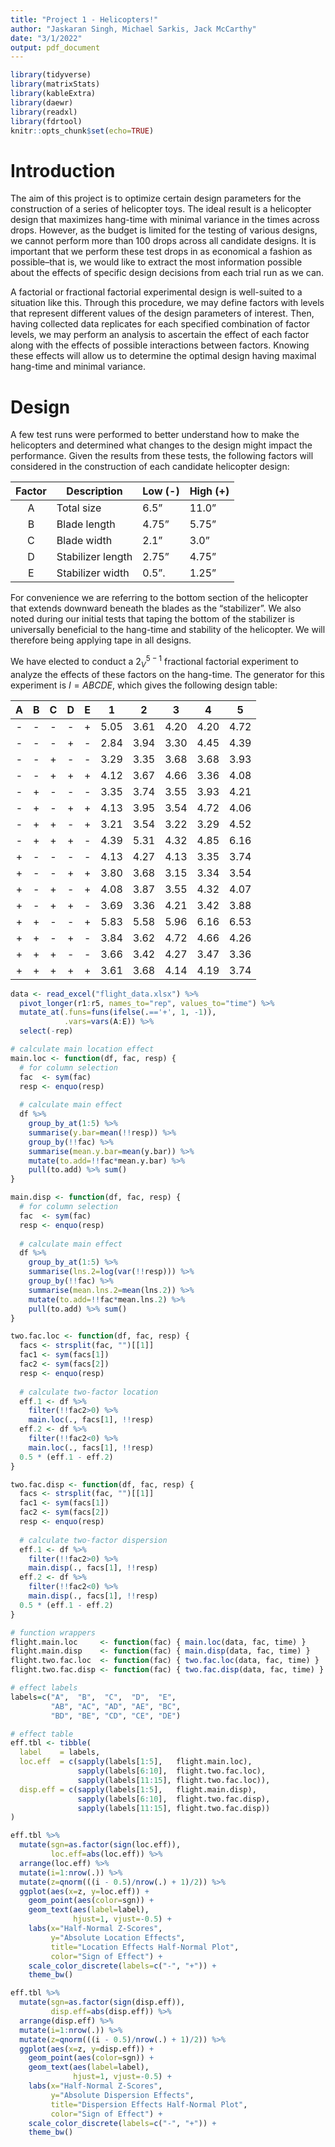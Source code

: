 ```yaml
---
title: "Project 1 - Helicopters!"
author: "Jaskaran Singh, Michael Sarkis, Jack McCarthy"
date: "3/1/2022"
output: pdf_document
---
```


```r
library(tidyverse)
library(matrixStats)
library(kableExtra)
library(daewr)
library(readxl)
library(fdrtool)
knitr::opts_chunk$set(echo=TRUE)
```

# Introduction

The aim of this project is to optimize certain design parameters for the 
construction of a series of helicopter toys. The ideal result is a helicopter 
design that maximizes hang-time with minimal variance in the times across drops. 
However, as the budget is limited for the testing of various designs, we cannot 
perform more than 100 drops across all candidate designs. It is important that 
we perform these test drops in as economical a fashion as possible--that is, we 
would like to extract the most information possible about the effects of 
specific design decisions from each trial run as we can.

A factorial or fractional factorial experimental design is well-suited to a 
situation like this. Through this procedure, we may define factors with levels 
that represent different values of the design parameters of interest. Then, 
having collected data replicates for each specified combination of factor 
levels, we may perform an analysis to ascertain the effect of each factor along 
with the effects of possible interactions between factors. Knowing these effects 
will allow us to determine the optimal design having maximal hang-time and 
minimal variance.

# Design

A few test runs were performed to better understand how to make the helicopters 
and determined what changes to the design might impact the performance. Given 
the results from these tests, the following factors will considered in the 
construction of each candidate helicopter design:

|**Factor** |  **Description**  | **Low (-)** | **High (+)** |
|:---------:|-------------------|-------------|--------------|
|     A     | Total size        | 6.5"        | 11.0"        |
|     B     | Blade length      | 4.75"       | 5.75"        |
|     C     | Blade width       | 2.1"        | 3.0"         |
|     D     | Stabilizer length | 2.75"       | 4.75"        |
|     E     | Stabilizer width  | 0.5".        | 1.25"        |

For convenience we are referring to the bottom section of the helicopter that 
extends downward beneath the blades as the "stabilizer". We also noted during 
our initial tests that taping the bottom of the stabilizer is universally 
beneficial to the hang-time and stability of the helicopter. We will therefore 
being applying tape in all designs.

We have elected to conduct a $2_V^{5-1}$ fractional factorial experiment to 
analyze the effects of these factors on the hang-time. The generator for this 
experiment is $I=ABCDE$, which gives the following design table:

| **A** | **B** | **C** | **D** | **E** | 1 | 2 | 3 | 4 | 5 |
|:-:|:-:|:-:|:-:|:-:|:-:|:-:|:-:|:-:|:-:|
| - | - | - | - | + | 5.05 | 3.61 | 4.20 | 4.20 | 4.72 |
| - | - | - | + | - | 2.84 | 3.94 | 3.30 | 4.45 | 4.39 |
| - | - | + | - | - | 3.29 | 3.35 | 3.68 | 3.68 | 3.93 |
| - | - | + | + | + | 4.12 | 3.67 | 4.66 | 3.36 | 4.08 |
| - | + | - | - | - | 3.35 | 3.74 | 3.55 | 3.93 | 4.21 |
| - | + | - | + | + | 4.13 | 3.95 | 3.54 | 4.72 | 4.06 |
| - | + | + | - | + | 3.21 | 3.54 | 3.22 | 3.29 | 4.52 |
| - | + | + | + | - | 4.39 | 5.31 | 4.32 | 4.85 | 6.16 |
| + | - | - | - | - | 4.13 | 4.27 | 4.13 | 3.35 | 3.74 |
| + | - | - | + | + | 3.80 | 3.68 | 3.15 | 3.34 | 3.54 |
| + | - | + | - | + | 4.08 | 3.87 | 3.55 | 4.32 | 4.07 |
| + | - | + | + | - | 3.69 | 3.36 | 4.21 | 3.42 | 3.88 |
| + | + | - | - | + | 5.83 | 5.58 | 5.96 | 6.16 | 6.53 |
| + | + | - | + | - | 3.84 | 3.62 | 4.72 | 4.66 | 4.26 |
| + | + | + | - | - | 3.66 | 3.42 | 4.27 | 3.47 | 3.36 |
| + | + | + | + | + | 3.61 | 3.68 | 4.14 | 4.19 | 3.74 |

```r
data <- read_excel("flight_data.xlsx") %>%
  pivot_longer(r1:r5, names_to="rep", values_to="time") %>%
  mutate_at(.funs=funs(ifelse(.=='+', 1, -1)),
            .vars=vars(A:E)) %>%
  select(-rep)
```

```r
# calculate main location effect
main.loc <- function(df, fac, resp) {
  # for column selection
  fac  <- sym(fac)
  resp <- enquo(resp)
  
  # calculate main effect
  df %>%
    group_by_at(1:5) %>%
    summarise(y.bar=mean(!!resp)) %>%
    group_by(!!fac) %>%
    summarise(mean.y.bar=mean(y.bar)) %>%
    mutate(to.add=!!fac*mean.y.bar) %>%
    pull(to.add) %>% sum()
}

main.disp <- function(df, fac, resp) {
  # for column selection
  fac  <- sym(fac)
  resp <- enquo(resp)
  
  # calculate main effect
  df %>%
    group_by_at(1:5) %>%
    summarise(lns.2=log(var(!!resp))) %>%
    group_by(!!fac) %>%
    summarise(mean.lns.2=mean(lns.2)) %>%
    mutate(to.add=!!fac*mean.lns.2) %>%
    pull(to.add) %>% sum()
}

two.fac.loc <- function(df, fac, resp) {
  facs <- strsplit(fac, "")[[1]]
  fac1 <- sym(facs[1])
  fac2 <- sym(facs[2])
  resp <- enquo(resp)
  
  # calculate two-factor location
  eff.1 <- df %>%
    filter(!!fac2>0) %>%
    main.loc(., facs[1], !!resp)
  eff.2 <- df %>%
    filter(!!fac2<0) %>%
    main.loc(., facs[1], !!resp)
  0.5 * (eff.1 - eff.2)
}

two.fac.disp <- function(df, fac, resp) {
  facs <- strsplit(fac, "")[[1]]
  fac1 <- sym(facs[1])
  fac2 <- sym(facs[2])
  resp <- enquo(resp)
  
  # calculate two-factor dispersion
  eff.1 <- df %>%
    filter(!!fac2>0) %>%
    main.disp(., facs[1], !!resp)
  eff.2 <- df %>%
    filter(!!fac2<0) %>%
    main.disp(., facs[1], !!resp)
  0.5 * (eff.1 - eff.2)
}
```

```r
# function wrappers
flight.main.loc     <- function(fac) { main.loc(data, fac, time) }
flight.main.disp    <- function(fac) { main.disp(data, fac, time) }
flight.two.fac.loc  <- function(fac) { two.fac.loc(data, fac, time) }
flight.two.fac.disp <- function(fac) { two.fac.disp(data, fac, time) }

# effect labels
labels=c("A",  "B",  "C",  "D",  "E", 
         "AB", "AC", "AD", "AE", "BC", 
         "BD", "BE", "CD", "CE", "DE")

# effect table
eff.tbl <- tibble(
  label    = labels,
  loc.eff  = c(sapply(labels[1:5],   flight.main.loc),
               sapply(labels[6:10],  flight.two.fac.loc),
               sapply(labels[11:15], flight.two.fac.loc)),
  disp.eff = c(sapply(labels[1:5],   flight.main.disp),
               sapply(labels[6:10],  flight.two.fac.disp),
               sapply(labels[11:15], flight.two.fac.disp))
)
```

```r
eff.tbl %>%
  mutate(sgn=as.factor(sign(loc.eff)),
         loc.eff=abs(loc.eff)) %>%
  arrange(loc.eff) %>%
  mutate(i=1:nrow(.)) %>%
  mutate(z=qnorm(((i - 0.5)/nrow(.) + 1)/2)) %>%
  ggplot(aes(x=z, y=loc.eff)) +
    geom_point(aes(color=sgn)) +
    geom_text(aes(label=label),
              hjust=1, vjust=-0.5) +
    labs(x="Half-Normal Z-Scores",
         y="Absolute Location Effects",
         title="Location Effects Half-Normal Plot",
         color="Sign of Effect") +
    scale_color_discrete(labels=c("-", "+")) +
    theme_bw()

eff.tbl %>%
  mutate(sgn=as.factor(sign(disp.eff)),
         disp.eff=abs(disp.eff)) %>%
  arrange(disp.eff) %>%
  mutate(i=1:nrow(.)) %>%
  mutate(z=qnorm(((i - 0.5)/nrow(.) + 1)/2)) %>%
  ggplot(aes(x=z, y=disp.eff)) +
    geom_point(aes(color=sgn)) +
    geom_text(aes(label=label),
              hjust=1, vjust=-0.5) +
    labs(x="Half-Normal Z-Scores",
         y="Absolute Dispersion Effects",
         title="Dispersion Effects Half-Normal Plot",
         color="Sign of Effect") +
    scale_color_discrete(labels=c("-", "+")) +
    theme_bw()
```

